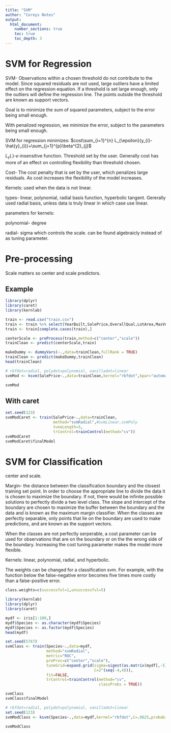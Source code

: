 ---
title: "SVM"
author: "Coreys Notes"
output:
  html_document:
    number_sections: true
    toc: true
    toc_depth: 3
---

# SVM for Regression

SVM- Observations within a chosen threshold do not contribute to the model. Since squared residuals are not used, large outliers have a limited effect on the regression equation. If a threshold is set large enough, only the outliers will define the regression line. The points outside the threshold are known as support vectors.

Goal is to minimize the sum of squared parameters, subject to the error being small enough.

With penalized regression, we minimize the error, subject to the parameters being small enough. 

SVM for regression minimizes: $cost\sum_{i=1}^{n} L_{\epsilon}(y_{i}-\hat{y}_{i})+\sum_{j=1}^{p}\beta^{2}_{j}$

$L_{\epsilon}(.)$-$\epsilon$-insensitive function. Threshold set by the user. Generally cost has more of an effect on controlling flexibility than threshold chosen. 

Cost- The cost penalty that is set by the user, which penalizes large residuals. As cost increases the flexibility of the model increases.

Kernels: used when the data is not linear. 

types- linear, polynomial, radial basis function, hyperbolic tangent. Gererally used radial basis, unless data is truly linear in which case use linear. 

parameters for kernels:

polynomial- degree

radial- sigma which controls the scale. can be found algebraicly instead of as tuning parameter.

# Pre-processing

Scale matters so center and scale predictors. 


## Example

```{r}
library(dplyr)
library(caret)
library(kernlab)
```



```{r}
train <- read.csv("train.csv")
train <- train %>% select(YearBuilt,SalePrice,OverallQual,LotArea,MasVnrArea,BsmtQual)
train <- train[complete.cases(train),]
```

```{r}
centerScale <- preProcess(train,method=c("center","scale"))
trainClean <- predict(centerScale,train)

makeDummy <- dummyVars(~.,data=trainClean,fullRank = TRUE)
trainClean <- predict(makeDummy,trainClean)
head(trainClean)
```


```{r}
# rbfdot=radial, polydot=polynomial, vanilladot=linear
svmMod <- ksvm(SalePrice~.,data=trainClean,kernel="rbfdot",kpar="automatic",C=1,epsilon=.1)

svmMod
```

## With caret

```{r}
set.seed(123)
svmModCaret <- train(SalePrice~.,data=trainClean,
                     method="svmRadial",#svmLinear,svmPoly
                     tuneLength=3,
                     trControl=trainControl(method="cv"))
svmModCaret
svmModCaret$finalModel
```

# SVM for Classification

center and scale.

Margin- the distance between the classification boundary and the closest training set point. In order to choose the appropriate line to divide the data it is chosen to maximize the boundary. If not, there would be infinite possible solutions to perfectly divide a two level class. The slope and intercept of the boundary are chosen to maximize the buffer between the boundary and the data and is known as the maximum margin classifier. When the classes are perfectly separable, only points that lie on the boundary are used to make predictions, and are known as the support vectors.

When the classes are not perfectly serperable, a cost parameter can be used for observations that are on the boundary or on the the wrong side of the boundary. Increasing the cost tuning parameter makes the model more flexible. 

Kernels: linear, polynomial, radial, and hyperbolic.

The weights can be changed for a classification svm. For example, with the function below the false-negative error becomes five times more costly than a false-positive error. 


```{r}
class.weights=c(successful=1,unsuccessful=5)
```

```{r}
library(kernlab)
library(dplyr)
library(caret)
```



```{r}
mydf <- iris[1:100,]
mydf$Species <- as.character(mydf$Species)
mydf$Species <- as.factor(mydf$Species)
head(mydf)
```

```{r}

set.seed(5767)
svmClass <- train(Species~.,data=mydf,
                  method="svmRadial",
                  metric="ROC",
                  preProc=c("center","scale"),
                  tuneGrid=expand.grid(sigma=sigest(as.matrix(mydf[,-5]))[1],#estimation for radial basis kernel
                                       C=2^(seq(-4,4))),
                  fit=FALSE,
                  trControl=trainControl(method="cv",
                                         classProbs = TRUE))

svmClass
svmClass$finalModel
```


```{r}
# rbfdot=radial, polydot=polynomial, vanilladot=linear
set.seed(123)
svmModClass <- ksvm(Species~.,data=mydf,kernel="rbfdot",C=.0625,probability=TRUE)

svmModClass
```


